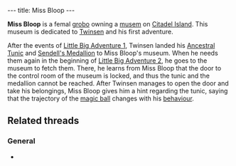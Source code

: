 ---
title: Miss Bloop
---

{{twinsunica import}}{{Infobox Character
 |image=Miss Bloop.jpg
 |race=grobo
 |gender=female
 |size=average
 |age=adult
 |magical=no
 |lba1=
 |lba2=yes
 |occupation=
 |requires=
 |amount=
 |fam1=
 |fam2=
 |planet=
 |island=
 |building=
}}

'''Miss Bloop''' is a femal [[grobo]] owning a [[Miss Bloop's Private Museum|musem]] on [[Citadel Island]]. This museum is dedicated to [[Twinsen]] and his first adventure.

After the events of [[Little Big Adventure 1]], Twinsen landed his [[Ancestral Tunic]] and [[Sendell's Medallion]] to Miss Bloop's museum. When he needs them again in the beginning of [[Little Big Adventure 2]], he goes to the museum to fetch them. There, he learns from Miss Bloop that the door to the control room of the museum is locked, and thus the tunic and the medallion cannot be reached. After Twinsen manages to open the door and take his belongings, Miss Bloop gives him a hint regarding the tunic, saying that the trajectory of the [[magic ball]] changes with his [[behaviour]].

==Related threads==
===General===
* {{thread|id=7972|title=Families}}

<!-- remove these category links when they're all automated by categorizers...
[[Category:Grobos]]
[[Category:Female characters]]
[[Category:Average characters]]
[[Category:Adult characters]]
[[Category:Citadel Island inhabitants]] -->
